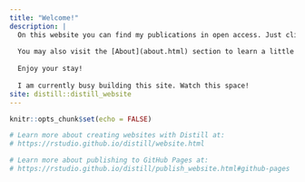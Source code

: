 ```yaml
---
title: "Welcome!"
description: |
  On this website you can find my publications in open access. Just click on [Publications](publications.html) in the navigation bar for an overview or use the search function if you are looking for something specific. There is an individual post for each publication. At the bottom of each post you will find a section called 'Links', which lists a number of actions you can take. For example, you might want to read an article online, take a look at the code I used for the analyses, or simply download their PDF. 
  
  You may also visit the [About](about.html) section to learn a little more about me. There you can also download my curriculum vitae. If you have any questions, comments or requests, feel free to contact me. 
  
  Enjoy your stay!
  
  I am currently busy building this site. Watch this space!
site: distill::distill_website
---
```


```r
knitr::opts_chunk$set(echo = FALSE)

# Learn more about creating websites with Distill at:
# https://rstudio.github.io/distill/website.html

# Learn more about publishing to GitHub Pages at:
# https://rstudio.github.io/distill/publish_website.html#github-pages
```

